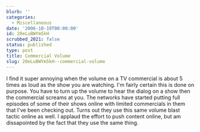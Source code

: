 ```yaml
---
blurb: ''
categories:
  - Miscellaneous
date: '2006-10-19T00:00:00'
id: 20eLuBWYm5kH
scrubbed_2021: false
status: published
type: post
title: Commercial Volume
slug: 20eLuBWYm5kH--commercial-volume
---
```


I find it super annoying when the volume on a TV commercial is
about 5 times as loud as the show you are watching. I'm fairly
certain this is done on purpose. You have to turn up the volume to
hear the dialog on a show then the commercial screams at you. The
networks have started putting full episodes of some of their shows
online with limited commercials in them that I've been checking
out. Turns out they use this same volume blast tactic online as
well. I applaud the effort to push content online, but am
dissapointed by the fact that they use the same thing.

